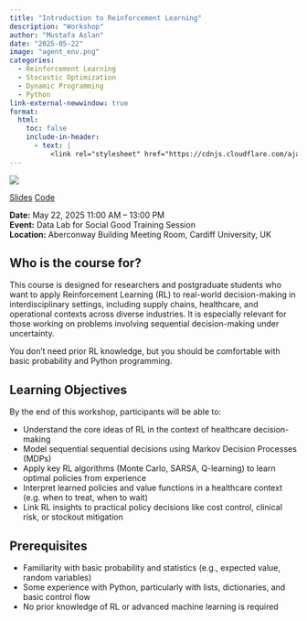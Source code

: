 ---
title: "Introduction to Reinforcement Learning"
description: "Workshop"
author: "Mustafa Aslan"
date: "2025-05-22"
image: "agent_env.png"
categories:
  - Reinforcement Learning
  - Stocastic Optimization
  - Dynamic Programming
  - Python
link-external-newwindow: true
format:
  html:
    toc: false
    include-in-header:
      - text: |
          <link rel="stylesheet" href="https://cdnjs.cloudflare.com/ajax/libs/font-awesome/6.4.0/css/all.min.css">
---
![](agent_env.png){fig-align="center"}


[<i class="fas fa-bookmark"></i> Slides](slides/RL_presentation.qmd){.btn .btn-sm .btn-outline-primary}
[<i class="fab fa-python"></i> Code](slides/rl.ipynb){.btn .btn-sm .btn-outline-primary}


**Date:** May 22, 2025 11:00 AM – 13:00 PM\
**Event:** Data Lab for Social Good Training Session\
**Location:** Aberconway Building Meeting Room, Cardiff University, UK

## Who is the course for?
This course is designed for researchers and postgraduate students who want to apply Reinforcement Learning (RL) to real-world decision-making in interdisciplinary settings, including supply chains, healthcare, and operational contexts across diverse industries. It is especially relevant for those working on problems involving sequential decision-making under uncertainty.

You don’t need prior RL knowledge, but you should be comfortable with basic probability and Python programming.

## Learning Objectives
By the end of this workshop, participants will be able to:

- Understand the core ideas of RL in the context of healthcare decision-making
- Model sequential sequential decisions using Markov Decision Processes (MDPs)
- Apply key RL algorithms (Monte Carlo, SARSA, Q-learning) to learn optimal policies from experience
- Interpret learned policies and value functions in a healthcare context (e.g. when to treat, when to wait)
- Link RL insights to practical policy decisions like cost control, clinical risk, or stockout mitigation

## Prerequisites
- Familiarity with basic probability and statistics (e.g., expected value, random variables)
- Some experience with Python, particularly with lists, dictionaries, and basic control flow
- No prior knowledge of RL or advanced machine learning is required